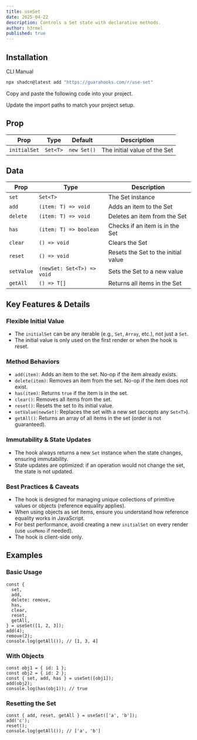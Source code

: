 ```yaml
---
title: useSet
date: 2025-04-22
description: Controls a Set state with declarative methods.
author: h3rmel
published: true
---
```


<HookPreview name="use-set-demo" />

## Installation

<Tabs defaultValue="cli">

<TabsList>
  <TabsTrigger value="cli">CLI</TabsTrigger>
  <TabsTrigger value="manual">Manual</TabsTrigger>
</TabsList>
<TabsContent value="cli">

```bash
npx shadcn@latest add "https://guarahooks.com/r/use-set"
```

</TabsContent>
<TabsContent value="manual">

<Steps>

<Step>Copy and paste the following code into your project.</Step>

<HookSource name="use-set" />

<Step>Update the import paths to match your project setup.</Step>

</Steps>

</TabsContent>

</Tabs>

## Prop

| Prop         | Type     | Default     | Description                  |
| ------------ | -------- | ----------- | ---------------------------- |
| `initialSet` | `Set<T>` | `new Set()` | The initial value of the Set |

## Data

| Prop       | Type                       | Description                         |
| ---------- | -------------------------- | ----------------------------------- |
| `set`      | `Set<T>`                   | The Set instance                    |
| `add`      | `(item: T) => void`        | Adds an item to the Set             |
| `delete`   | `(item: T) => void`        | Deletes an item from the Set        |
| `has`      | `(item: T) => boolean`     | Checks if an item is in the Set     |
| `clear`    | `() => void`               | Clears the Set                      |
| `reset`    | `() => void`               | Resets the Set to the initial value |
| `setValue` | `(newSet: Set<T>) => void` | Sets the Set to a new value         |
| `getAll`   | `() => T[]`                | Returns all items in the Set        |

## Key Features & Details

### Flexible Initial Value

- The `initialSet` can be any iterable (e.g., `Set`, `Array`, etc.), not just a `Set`.
- The initial value is only used on the first render or when the hook is reset.

### Method Behaviors

- `add(item)`: Adds an item to the set. No-op if the item already exists.
- `delete(item)`: Removes an item from the set. No-op if the item does not exist.
- `has(item)`: Returns `true` if the item is in the set.
- `clear()`: Removes all items from the set.
- `reset()`: Resets the set to its initial value.
- `setValue(newSet)`: Replaces the set with a new set (accepts any `Set<T>`).
- `getAll()`: Returns an array of all items in the set (order is not guaranteed).

### Immutability & State Updates

- The hook always returns a new `Set` instance when the state changes, ensuring immutability.
- State updates are optimized: if an operation would not change the set, the state is not updated.

### Best Practices & Caveats

- The hook is designed for managing unique collections of primitive values or objects (reference equality applies).
- When using objects as set items, ensure you understand how reference equality works in JavaScript.
- For best performance, avoid creating a new `initialSet` on every render (use `useMemo` if needed).
- The hook is client-side only.

## Examples

### Basic Usage

```tsx
const {
  set,
  add,
  delete: remove,
  has,
  clear,
  reset,
  getAll,
} = useSet([1, 2, 3]);
add(4);
remove(2);
console.log(getAll()); // [1, 3, 4]
```

### With Objects

```tsx
const obj1 = { id: 1 };
const obj2 = { id: 2 };
const { set, add, has } = useSet([obj1]);
add(obj2);
console.log(has(obj1)); // true
```

### Resetting the Set

```tsx
const { add, reset, getAll } = useSet(['a', 'b']);
add('c');
reset();
console.log(getAll()); // ['a', 'b']
```
